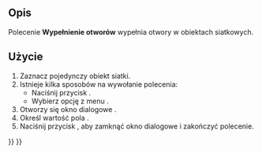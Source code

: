<languages/>

{{Docnav/pl
|[[Mesh_FlipNormals/pl|Odwróć wektory normalnych]]
|[[Mesh_FillInteractiveHole/pl|Interaktywne wypełnienie otworów]]
|[[Mesh_Workbench/pl|środowisko pracy Siatka]]
|IconL=Mesh_FlipNormals.svg
|IconR=Mesh_FillInteractiveHole.svg
|IconC=Workbench_Mesh.svg
}}

{{GuiCommand/pl
|Name=Mesh FillupHoles
|Name/pl=Siatka: Wypełnienie otworów
|MenuLocation=Siatki → Wypełnij otwory ...
|Workbenches=[[Mesh_Workbench/pl|Siatka]]
|SeeAlso=[[Mesh_FillInteractiveHole/pl|Interaktywne wypełnienie otworów]], [[Mesh_AddFacet/pl|Dodaj trójkąt]]
}}

<span id="Description"></span>
==Opis==

Polecenie '''Wypełnienie otworów''' wypełnia otwory w obiektach siatkowych.

<span id="Usage"></span>
==Użycie==

# Zaznacz pojedynczy obiekt siatki.
# Istnieje kilka sposobów na wywołanie polecenia:
#* Naciśnij przycisk {{Button|[[Image:Mesh_FillupHoles.svg|16px]] '''Wypełnij otwory ...'''}}.
#* Wybierz opcję z menu {{MenuCommand|Siatki → [[Image:Mesh_FillupHoles.svg|16px]] Wypełnij otwory ...}}.
# Otworzy się okno dialogowe {{MenuCommand|Wypełnij otwory}}.
# Określ wartość pola {{MenuCommand|Wypełnij otwory maksymalną liczbą krawędzi}}.
# Naciśnij przycisk {{Button|OK}}, aby zamknąć okno dialogowe i zakończyć polecenie.


{{Docnav/pl
|[[Mesh_FlipNormals/pl|Odwróć wektory normalnych]]
|[[Mesh_FillInteractiveHole/pl|Interaktywne wypełnienie otworów]]
|[[Mesh_Workbench/pl|środowisko pracy Siatka]]
|IconL=Mesh_FlipNormals.svg
|IconR=Mesh_FillInteractiveHole.svg
|IconC=Workbench_Mesh.svg
}}

{{Mesh Tools navi{{#translation:}}}}
{{Userdocnavi{{#translation:}}}}
{{clear}}